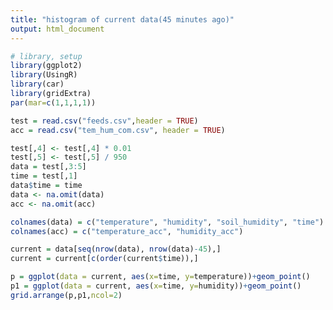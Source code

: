 ```yaml
---
title: "histogram of current data(45 minutes ago)"
output: html_document
---
```


```r
# library, setup
library(ggplot2)
library(UsingR)
library(car)
library(gridExtra)
par(mar=c(1,1,1,1))
```

```r
test = read.csv("feeds.csv",header = TRUE)
acc = read.csv("tem_hum_com.csv", header = TRUE)

test[,4] <- test[,4] * 0.01
test[,5] <- test[,5] / 950
data = test[,3:5]
time = test[,1]
data$time = time
data <- na.omit(data)
acc <- na.omit(acc)

colnames(data) = c("temperature", "humidity", "soil_humidity", "time")
colnames(acc) = c("temperature_acc", "humidity_acc")
```

```r
current = data[seq(nrow(data), nrow(data)-45),]
current = current[c(order(current$time)),]

p = ggplot(data = current, aes(x=time, y=temperature))+geom_point()
p1 = ggplot(data = current, aes(x=time, y=humidity))+geom_point()
grid.arrange(p,p1,ncol=2)
```